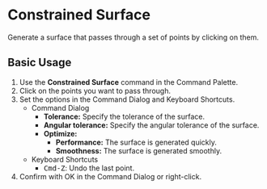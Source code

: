 
# Constrained Surface

<Reference shortcut="" command="Constrained Surface" button="" />

Generate a surface that passes through a set of points by clicking on them.

## Basic Usage

1. Use the **Constrained Surface** command in the Command Palette.
2. Click on the points you want to pass through.
3. Set the options in the Command Dialog and Keyboard Shortcuts.
    - <Kst>Command Dialog</Kst>
        - **Tolerance:** Specify the tolerance of the surface.
        - **Angular tolerance:** Specify the angular tolerance of the surface.
        - **Optimize:**
            - **Performance:** The surface is generated quickly.
            - **Smoothness:** The surface is generated smoothly.
    - <Kst>Keyboard Shortcuts</Kst>
        - <kbd>Cmd-Z</kbd>: Undo the last point.
4. Confirm with OK in the Command Dialog or right-click.

<VideoPlayer fileName="constrained-surface"/>

